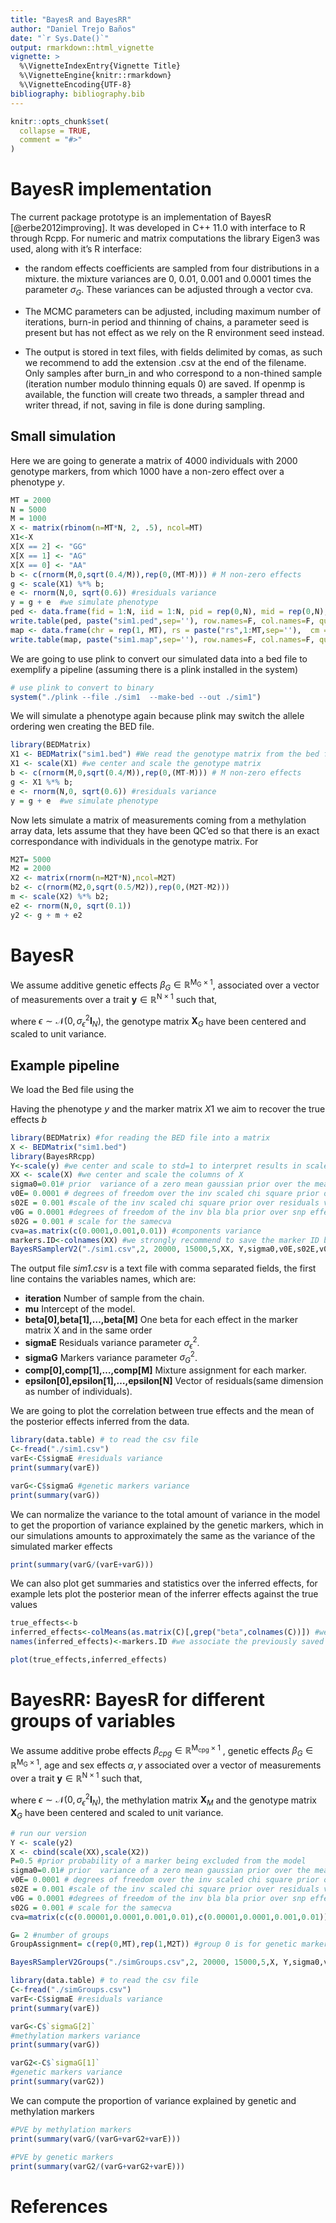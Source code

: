 ```yaml
---
title: "BayesR and BayesRR"
author: "Daniel Trejo Baños"
date: "`r Sys.Date()`"
output: rmarkdown::html_vignette
vignette: >
  %\VignetteIndexEntry{Vignette Title}
  %\VignetteEngine{knitr::rmarkdown}
  %\VignetteEncoding{UTF-8}
bibliography: bibliography.bib
---
```


```r
knitr::opts_chunk$set(
  collapse = TRUE,
  comment = "#>"
)
```

#  BayesR implementation

The current package prototype is an implementation of BayesR [@erbe2012improving]. It was developed in C++ 11.0 with interface to R through Rcpp. For numeric and matrix computations the library Eigen3 was used, along with it's R interface:

- the random effects coefficients are sampled from four distributions in a mixture. the mixture variances are 0, 0.01, 0.001 and 0.0001 times the parameter $\sigma_{G}$. These variances can be adjusted through a vector cva.

- The MCMC parameters can be adjusted, including maximum number of iterations, burn-in period and thinning of chains, a parameter seed is present but has not effect as we rely on the R environment seed instead.

- The output is stored in text files, with fields delimited by comas, as such we recommend to add the extension .csv at the end of the filename. Only samples after burn_in and who correspond to a non-thined sample (iteration number modulo thinning equals 0) are saved. If openmp is available, the function will create two threads, a sampler thread and writer thread, if not, saving in file is done during sampling.

## Small simulation

Here we are going to generate a matrix of 4000 individuals with 2000 genotype markers, from which 1000 have a non-zero effect over a phenotype $y$.

```r

MT = 2000
N = 5000
M = 1000
X <- matrix(rbinom(n=MT*N, 2, .5), ncol=MT)
X1<-X
X[X == 2] <- "GG"
X[X == 1] <- "AG"
X[X == 0] <- "AA"
b <- c(rnorm(M,0,sqrt(0.4/M)),rep(0,(MT-M))) # M non-zero effects
g <- scale(X1) %*% b;  
e <- rnorm(N,0, sqrt(0.6)) #residuals variance
y = g + e  #we simulate phenotype
ped <- data.frame(fid = 1:N, iid = 1:N, pid = rep(0,N), mid = rep(0,N), sex = rep(1,N), y = y, X)
write.table(ped, paste("sim1.ped",sep=''), row.names=F, col.names=F, quote=F)
map <- data.frame(chr = rep(1, MT), rs = paste("rs",1:MT,sep=''),  cm = rep(0,MT), bp = 1:MT)
write.table(map, paste("sim1.map",sep=''), row.names=F, col.names=F, quote=F)

```

We are going to use plink to convert our simulated data into a bed file to exemplify a pipeline (assuming there is a plink installed in the system)
```r
# use plink to convert to binary
system("./plink --file ./sim1  --make-bed --out ./sim1")

```

We will simulate a phenotype again because plink may switch the allele ordering wen creating the BED file.

```r

library(BEDMatrix)
X1 <- BEDMatrix("sim1.bed") #We read the genotype matrix from the bed file, to ensure the allele ordering is the same
X1 <- scale(X1) #we center and scale the genotype matrix
b <- c(rnorm(M,0,sqrt(0.4/M)),rep(0,(MT-M))) # M non-zero effects
g <- X1 %*% b;  
e <- rnorm(N,0, sqrt(0.6)) #residuals variance
y = g + e  #we simulate phenotype
```

Now lets simulate a matrix of measurements coming from a methylation array data, lets assume that they have been QC'ed so that there is an exact correspondance with individuals in the genotype matrix. For 
```r

M2T= 5000
M2 = 2000
X2 <- matrix(rnorm(n=M2T*N),ncol=M2T)
b2 <- c(rnorm(M2,0,sqrt(0.5/M2)),rep(0,(M2T-M2)))
m <- scale(X2) %*% b2; 
e2 <- rnorm(N,0, sqrt(0.1))
y2 <- g + m + e2
```


# BayesR


We assume additive genetic effects $\beta_{G}\in\mathbb{R}^{\mathrm{M_{G}}\times1}$, associated over a vector of measurements
over a trait $\mathbf{y}\in\mathbb{R}^{\mathrm{N}\times1}$ such that,

\begin{equation}
\mathbf{y}=\mathbf{X}_{G}\beta_{G}+\epsilon\label{eq:linear}
\end{equation}

where $\epsilon\sim\mathcal{N}\left(0,\sigma_{\epsilon}^{2}\mathbf{I}_{N}\right)$, the genotype matrix $\mathbf{X}_{G}$ have been centered and scaled to unit variance.


## Example pipeline
We load the Bed file using the 

Having the phenotype $y$ and the marker matrix $X1$ we aim to recover the true effects $b$

```r
library(BEDMatrix) #for reading the BED file into a matrix
X <- BEDMatrix("sim1.bed") 
library(BayesRRcpp)
Y<-scale(y) #we center and scale to std=1 to interpret results in scale of sd
XX <- scale(X) #we center and scale the columns of X
sigma0=0.01# prior  variance of a zero mean gaussian prior over the mean mu NOT IMPLEMENTED YET
v0E= 0.0001 # degrees of freedom over the inv scaled chi square prior over residuals variance
s02E = 0.001 #scale of the inv scaled chi square prior over residuals variance
v0G = 0.0001 #degrees of freedom of the inv bla bla prior over snp effects
s02G = 0.001 # scale for the samecva 
cva=as.matrix(c(0.0001,0.001,0.01)) #components variance
markers.ID<-colnames(XX) #we strongly recommend to save the marker ID before running BayesR
BayesRSamplerV2("./sim1.csv",2, 20000, 15000,5,XX, Y,sigma0,v0E,s02E,v0G,s02G,cva)
```

The output file *sim1.csv* is a text file with comma separated fields, the first line contains the variables names, which are:

- **iteration** Number of sample from the chain.
- **mu** Intercept of the model.
- **beta[0],beta[1],...,beta[M]** One beta for each effect in the marker matrix X and in the same order
- **sigmaE** Residuals variance parameter $\sigma_{\epsilon}^2$.
- **sigmaG** Markers variance parameter $\sigma_{G}^2$.
- **comp[0],comp[1],...,comp[M]** Mixture assignment for each marker.
- **epsilon[0],epsilon[1],...,epsilon[N]** Vector of residuals(same dimension as number of individuals).

We are going to plot the correlation between true effects and the mean of the posterior effects inferred from the data.

```r
library(data.table) # to read the csv file
C<-fread("./sim1.csv")
varE<-C$sigmaE #residuals variance
print(summary(varE))

varG<-C$sigmaG #genetic markers variance
print(summary(varG))

```
We can normalize the variance to the total amount of variance in the model to get the proportion of variance explained by the genetic markers, which in our simulations amounts to approximately the same as the variance of the simulated marker effects
```r
print(summary(varG/(varE+varG)))
```

We can also plot get summaries and statistics over the inferred effects, for example lets plot the posterior mean of the inferrer effects against the true values

```r
true_effects<-b
inferred_effects<-colMeans(as.matrix(C)[,grep("beta",colnames(C))]) #we look for all the effects in the posterior chain and get the mean over samples
names(inferred_effects)<-markers.ID #we associate the previously saved markers ID to recover the names of the markers.

plot(true_effects,inferred_effects)

```


# BayesRR: BayesR for different groups of variables


We assume additive probe effects $\beta_{cpg}\in\mathbb{R}^{\mathrm{M_{cpg}}\times1}$
, genetic effects $\beta_{G}\in\mathbb{R}^{\mathrm{M_{G}}\times1}$,
age and sex effects $\alpha,\gamma$ associated over a vector of measurements
over a trait $\mathbf{y}\in\mathbb{R}^{\mathrm{N}\times1}$ such that,

\begin{equation}
\mathbf{y}=\alpha\mathrm{age}+\gamma\mathrm{sex}+\mathbf{X}_{cpg}\beta_{cpg}+\mathbf{X}_{G}\beta_{G}+\epsilon\label{eq:linear2}
\end{equation}

where $\epsilon\sim\mathcal{N}\left(0,\sigma_{\epsilon}^{2}\mathbf{I}_{N}\right)$,
the methylation matrix $\mathbf{X}_{M}$ and the genotype matrix $\mathbf{X}_{G}$
have been centered and scaled to unit variance.



```r
# run our version
Y <- scale(y2)
X <- cbind(scale(XX),scale(X2))
P=0.5 #prior probability of a marker being excluded from the model
sigma0=0.01# prior  variance of a zero mean gaussian prior over the mean mu NOT IMPLEMENTED
v0E= 0.0001 # degrees of freedom over the inv scaled chi square prior over residuals variance
s02E = 0.001 #scale of the inv scaled chi square prior over residuals variance
v0G = 0.0001 #degrees of freedom of the inv bla bla prior over snp effects
s02G = 0.001 # scale for the samecva 
cva=matrix(c(c(0.00001,0.0001,0.001,0.01),c(0.00001,0.0001,0.001,0.01)),nrow=2,byrow = T) #components variance prior scales

G= 2 #number of groups
GroupAssignment= c(rep(0,MT),rep(1,M2T)) #group 0 is for genetic markers in this case and group 1 is for methylation markers, age and sex

BayesRSamplerV2Groups("./simGroups.csv",2, 20000, 15000,5,X, Y,sigma0,v0E,s02E,v0G,s02G,cva,G,GroupAssignment)
```



```r
library(data.table) # to read the csv file
C<-fread("./simGroups.csv")
varE<-C$sigmaE #residuals variance
print(summary(varE))

varG<-C$`sigmaG[2]`
#methylation markers variance
print(summary(varG))

varG2<-C$`sigmaG[1]`
#genetic markers variance
print(summary(varG2))

```

We can compute the proportion of variance explained by genetic and methylation markers
```r
#PVE by methylation markers
print(summary(varG/(varG+varG2+varE)))

#PVE by genetic markers
print(summary(varG2/(varG+varG2+varE)))
```



# References
